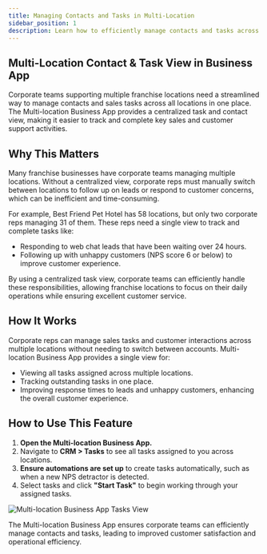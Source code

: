 ```yaml
---
title: Managing Contacts and Tasks in Multi-Location
sidebar_position: 1
description: Learn how to efficiently manage contacts and tasks across multiple business locations using the Multi-location Business App.
---
```


## Multi-Location Contact & Task View in Business App

Corporate teams supporting multiple franchise locations need a streamlined way to manage contacts and sales tasks across all locations in one place. The Multi-location Business App provides a centralized task and contact view, making it easier to track and complete key sales and customer support activities.

## Why This Matters

Many franchise businesses have corporate teams managing multiple locations. Without a centralized view, corporate reps must manually switch between locations to follow up on leads or respond to customer concerns, which can be inefficient and time-consuming.

For example, Best Friend Pet Hotel has 58 locations, but only two corporate reps managing 31 of them. These reps need a single view to track and complete tasks like:

- Responding to web chat leads that have been waiting over 24 hours.
- Following up with unhappy customers (NPS score 6 or below) to improve customer experience.

By using a centralized task view, corporate teams can efficiently handle these responsibilities, allowing franchise locations to focus on their daily operations while ensuring excellent customer service.

## How It Works

Corporate reps can manage sales tasks and customer interactions across multiple locations without needing to switch between accounts. Multi-location Business App provides a single view for:

- Viewing all tasks assigned across multiple locations.
- Tracking outstanding tasks in one place.
- Improving response times to leads and unhappy customers, enhancing the overall customer experience.

## How to Use This Feature

1. **Open the Multi-location Business App.**
2. Navigate to **CRM > Tasks** to see all tasks assigned to you across locations.
3. **Ensure automations are set up** to create tasks automatically, such as when a new NPS detractor is detected.
4. Select tasks and click **"Start Task"** to begin working through your assigned tasks.

![Multi-location Business App Tasks View](/img/business-app/crm/multi-location-tasks.png)

The Multi-location Business App ensures corporate teams can efficiently manage contacts and tasks, leading to improved customer satisfaction and operational efficiency.